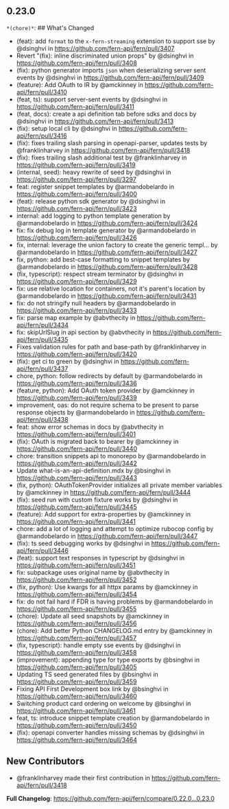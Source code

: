 ## 0.23.0
`*(chore)*`: ## What's Changed
* (feat): add `format` to the `x-fern-streaming` extension to support sse by @dsinghvi in https://github.com/fern-api/fern/pull/3407
* Revert "(fix): inline discriminated union props" by @dsinghvi in https://github.com/fern-api/fern/pull/3408
* (fix): python generator imports `json` when deserializing server sent events by @dsinghvi in https://github.com/fern-api/fern/pull/3409
* (feature): Add OAuth to IR by @amckinney in https://github.com/fern-api/fern/pull/3410
* (feat, ts): support server-sent events by @dsinghvi in https://github.com/fern-api/fern/pull/3411
* (feat, docs): create a api definition tab before sdks and docs by @dsinghvi in https://github.com/fern-api/fern/pull/3413
* (fix): setup local cli by @dsinghvi in https://github.com/fern-api/fern/pull/3416
* (fix): fixes trailing slash parsing in openapi-parser, updates tests by @franklinharvey in https://github.com/fern-api/fern/pull/3418
* (fix): fixes trailing slash additional test by @franklinharvey in https://github.com/fern-api/fern/pull/3419
* (internal, seed): heavy rewrite of seed by @dsinghvi in https://github.com/fern-api/fern/pull/3297
* feat: register snippet templates by @armandobelardo in https://github.com/fern-api/fern/pull/3400
* (feat): release python sdk generator by @dsinghvi in https://github.com/fern-api/fern/pull/3423
* internal: add logging to python template generation by @armandobelardo in https://github.com/fern-api/fern/pull/3424
* fix: fix debug log in template generator by @armandobelardo in https://github.com/fern-api/fern/pull/3426
* fix, internal: leverage the union factory to create the generic templ… by @armandobelardo in https://github.com/fern-api/fern/pull/3427
* fix, python: add best-case formatting to snippet templates by @armandobelardo in https://github.com/fern-api/fern/pull/3428
* (fix, typescript): respect stream terminator by @dsinghvi in https://github.com/fern-api/fern/pull/3429
* fix: use relative location for containers, not it's parent's location by @armandobelardo in https://github.com/fern-api/fern/pull/3431
* fix: do not stringify null headers by @armandobelardo in https://github.com/fern-api/fern/pull/3433
* fix: parse map example by @abvthecity in https://github.com/fern-api/fern/pull/3434
* fix: skipUrlSlug in api section by @abvthecity in https://github.com/fern-api/fern/pull/3435
* Fixes validation rules for path and base-path by @franklinharvey in https://github.com/fern-api/fern/pull/3420
* (fix): get ci to green by @dsinghvi in https://github.com/fern-api/fern/pull/3437
* chore, python: follow redirects by default by @armandobelardo in https://github.com/fern-api/fern/pull/3436
* (feature, python): Add OAuth token provider by @amckinney in https://github.com/fern-api/fern/pull/3439
* improvement, oas: do not require schema to be present to parse response objects by @armandobelardo in https://github.com/fern-api/fern/pull/3438
* feat: show error schemas in docs by @abvthecity in https://github.com/fern-api/fern/pull/3401
* (fix): OAuth is migrated back to bearer by @amckinney in https://github.com/fern-api/fern/pull/3440
* chore: transition snippets api to monorepo by @armandobelardo in https://github.com/fern-api/fern/pull/3442
* Update what-is-an-api-definition.mdx by @bsinghvi in https://github.com/fern-api/fern/pull/3443
* (fix, python): OAuthTokenProvider initializes all private member variables by @amckinney in https://github.com/fern-api/fern/pull/3444
* (fix): seed run with custom fixture works by @dsinghvi in https://github.com/fern-api/fern/pull/3445
* (feature): Add support for extra-properties by @amckinney in https://github.com/fern-api/fern/pull/3441
* chore: add a lot of logging and attempt to optimize rubocop config by @armandobelardo in https://github.com/fern-api/fern/pull/3447
* (fix): ts seed debugging works by @dsinghvi in https://github.com/fern-api/fern/pull/3446
* (feat): support text responses in typescript by @dsinghvi in https://github.com/fern-api/fern/pull/3451
* fix: subpackage uses original name by @abvthecity in https://github.com/fern-api/fern/pull/3452
* (fix, python): Use kwargs for all httpx params by @amckinney in https://github.com/fern-api/fern/pull/3454
* fix: do not fail hard if FDR is having problems by @armandobelardo in https://github.com/fern-api/fern/pull/3455
* (chore): Update all seed snapshots by @amckinney in https://github.com/fern-api/fern/pull/3456
* (chore): Add better Python CHANGELOG.md entry by @amckinney in https://github.com/fern-api/fern/pull/3457
* (fix, typescript): handle empty sse events by @dsinghvi in https://github.com/fern-api/fern/pull/3458
* (improvement): appending type for type exports by @bsinghvi in https://github.com/fern-api/fern/pull/3405
* Updating TS seed generated files by @bsinghvi in https://github.com/fern-api/fern/pull/3459
* Fixing API First Development box link by @bsinghvi in https://github.com/fern-api/fern/pull/3460
* Switching product card ordering on welcome by @bsinghvi in https://github.com/fern-api/fern/pull/3461
* feat, ts: introduce snippet template creation by @armandobelardo in https://github.com/fern-api/fern/pull/3450
* (fix): openapi converter handles missing schemas by @dsinghvi in https://github.com/fern-api/fern/pull/3464

## New Contributors
* @franklinharvey made their first contribution in https://github.com/fern-api/fern/pull/3418

**Full Changelog**: https://github.com/fern-api/fern/compare/0.22.0...0.23.0

